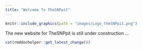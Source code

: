 ```yaml
---
title: "Welcome To TheSNPpit"
---
```


```r
knitr::include_graphics(path = "images/Logo_theSNPpit.png")
```


The new website for TheSNPpit is still under construction ...

```r
cat(rmddochelper::get_latest_change())
```

